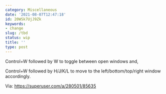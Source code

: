 ```yaml
---
category: Miscellaneous
date: '2021-08-07T12:47:18'
id: 20WSk7UjJ9Zk
keywords:
- change
slug: /tbd
status: wip
title: ''
type: post
---
```


Control+W followed by W to toggle between open windows and,

Control+W followed by H/J/K/L to move to the left/bottom/top/right window accordingly.

Via: https://superuser.com/a/280501/85635